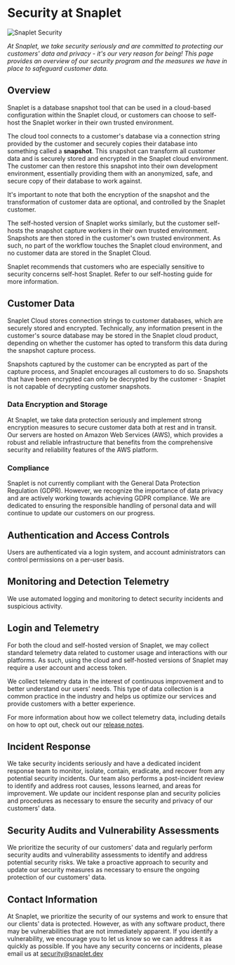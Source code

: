 # Security at Snaplet

![Snaplet Security](/security/Snaplet-Security.png)

_At Snaplet, we take security seriously and are committed to protecting our customers' data and privacy - it's our very reason for being! This page provides an overview of our security program and the measures we have in place to safeguard customer data._

## Overview

Snaplet is a database snapshot tool that can be used in a cloud-based configuration within the Snaplet cloud, or customers can choose to self-host the Snaplet worker in their own trusted environment.

The cloud tool connects to a customer's database via a connection string provided by the customer and securely copies their database into something called a **snapshot**. This snapshot can transform all customer data and is securely stored and encrypted in the Snaplet cloud environment. The customer can then restore this snapshot into their own development environment, essentially providing them with an anonymized, safe, and secure copy of their database to work against.

It's important to note that both the encryption of the snapshot and the transformation of customer data are optional, and controlled by the Snaplet customer.

The self-hosted version of Snaplet works similarly, but the customer self-hosts the snapshot capture workers in their own trusted environment. Snapshots are then stored in the customer's own trusted environment. As such, no part of the workflow touches the Snaplet cloud environment, and no customer data are stored in the Snaplet Cloud.

Snaplet recommends that customers who are especially sensitive to security concerns self-host Snaplet. Refer to our self-hosting guide for more information.

## Customer Data

Snaplet Cloud stores connection strings to customer databases, which are securely stored and encrypted. Technically, any information present in the customer's source database may be stored in the Snaplet cloud product, depending on whether the customer has opted to transform this data during the snapshot capture process.

Snapshots captured by the customer can be encrypted as part of the capture process, and Snaplet encourages all customers to do so. Snapshots that have been encrypted can only be decrypted by the customer - Snaplet is not capable of decrypting customer snapshots.

### Data Encryption and Storage

At Snaplet, we take data protection seriously and implement strong encryption measures to secure customer data both at rest and in transit. Our servers are hosted on Amazon Web Services (AWS), which provides a robust and reliable infrastructure that benefits from the comprehensive security and reliability features of the AWS platform.

### Compliance

Snaplet is not currently compliant with the General Data Protection Regulation (GDPR). However, we recognize the importance of data privacy and are actively working towards achieving GDPR compliance. We are dedicated to ensuring the responsible handling of personal data and will continue to update our customers on our progress.

## Authentication and Access Controls

Users are authenticated via a login system, and account administrators can control permissions on a per-user basis.

## Monitoring and Detection Telemetry

We use automated logging and monitoring to detect security incidents and suspicious activity.

## Login and Telemetry

For both the cloud and self-hosted version of Snaplet, we may collect standard telemetry data related to customer usage and interactions with our platforms. As such, using the cloud and self-hosted versions of Snaplet may require a user account and access token. 

We collect telemetry data in the interest of continuous improvement and to better understand our users' needs. This type of data collection is a common practice in the industry and helps us optimize our services and provide customers with a better experience. 

For more information about how we collect telemetry data, including details on how to opt out, check out our [release notes](https://docs.snaplet.dev/release-notes#9-january-2024----important-update-for-snaplet-users-regarding-logins-and-telemetry).


## Incident Response

We take security incidents seriously and have a dedicated incident response team to monitor, isolate, contain, eradicate, and recover from any potential security incidents. Our team also performs a post-incident review to identify and address root causes, lessons learned, and areas for improvement. We update our incident response plan and security policies and procedures as necessary to ensure the security and privacy of our customers' data.

## Security Audits and Vulnerability Assessments

We prioritize the security of our customers' data and regularly perform security audits and vulnerability assessments to identify and address potential security risks. We take a proactive approach to security and update our security measures as necessary to ensure the ongoing protection of our customers' data.

## Contact Information

At Snaplet, we prioritize the security of our systems and work to ensure that our clients' data is protected. However, as with any software product, there may be vulnerabilities that are not immediately apparent. If you identify a vulnerability, we encourage you to let us know so we can address it as quickly as possible. If you have any security concerns or incidents, please email us at [security@snaplet.dev](mailto:security@snaplet.dev)